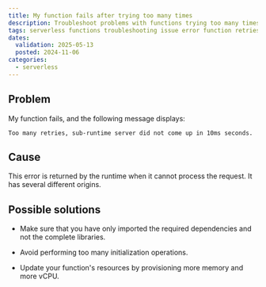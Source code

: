 ```yaml
---
title: My function fails after trying too many times
description: Troubleshoot problems with functions trying too many times before failing.
tags: serverless functions troubleshooting issue error function retries retry failure
dates:
  validation: 2025-05-13
  posted: 2024-11-06
categories:
  - serverless
---
```


## Problem

My function fails, and the following message displays:

```
Too many retries, sub-runtime server did not come up in 10ms seconds.
```

## Cause

This error is returned by the runtime when it cannot process the request. It has several different origins.

## Possible solutions

- Make sure that you have only imported the required dependencies and not the complete libraries.

- Avoid performing too many initialization operations.

- Update your function's resources by provisioning more memory and more vCPU.